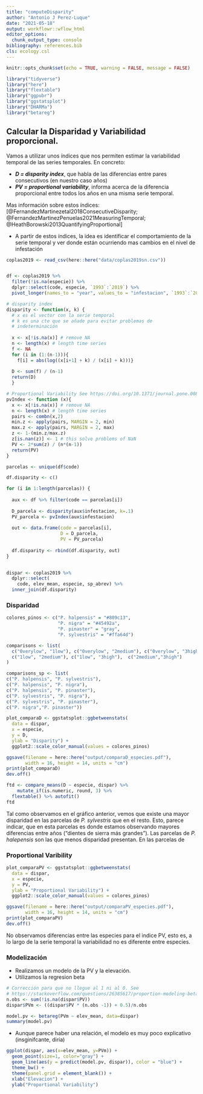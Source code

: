 ```yaml
---
title: "computeDisparity"
author: "Antonio J Perez-Luque"
date: "2021-05-18"
output: workflowr::wflow_html
editor_options:
  chunk_output_type: console
bibliography: references.bib
cls: ecology.csl
---
```


```r
knitr::opts_chunk$set(echo = TRUE, warning = FALSE, message = FALSE)
```

```r
library("tidyverse")
library("here")
library("flextable")
library("ggpubr")
library("ggstatsplot")
library("DHARMa")
library("betareg")
```

## Calcular la Disparidad y Variabilidad proporcional. 
Vamos a utilizar unos índices que nos permiten estimar la variabilidad temporal de las series temporales. En concreto: 

- ***D = disparity index***, que habla de las diferencias entre pares consecutivos (en nuestro caso años)
- ***PV = proportional variability***, informa acerca de la diferencia proporcional entre todos los años en una misma serie temporal. 

Mas información sobre estos índices:  [@FernandezMartinezetal2018ConsecutiveDisparity; @FernandezMartinezPenuelas2021MeasuringTemporal; @HeathBorowski2013QuantifyingProportional]


- A partir de estos índices, la idea es identificar el comportamiento de la serie temporal y ver donde están ocurriendo mas cambios en el nivel de infestación


```r
coplas2019 <- read_csv(here::here("data/coplas2019sn.csv"))


df <- coplas2019 %>% 
  filter(!is.na(especie)) %>% 
  dplyr::select(code, especie, `1993`:`2019`) %>% 
  pivot_longer(names_to = "year", values_to = "infestacion", `1993`:`2019`) 

# disparity index 
disparity <- function(x, k) { 
  # x es el vector con la serie temporal 
  # k es una cte que se añade para evitar problemas de 
  # indeterminación
  
  x <- x[!is.na(x)] # remove NA 
  n <- length(x) # length time series 
  f <- NA
  for (i in (1:(n-1))){ 
    f[i] = abs(log((x[i+1] + k) / (x[i] + k)))} 
  
  D <- sum(f) / (n-1) 
  return(D)
  }

# Proportional Variability See https://doi.org/10.1371/journal.pone.0084074 
pvIndex <- function (x){
  x <- x[!is.na(x)] # remove NA 
  n <- length(x) # length time series 
  pairs <- combn(x,2)
  min.z <- apply(pairs, MARGIN = 2, min)
  max.z <- apply(pairs, MARGIN = 2, max)
  z <- 1-(min.z/max.z)
  z[is.nan(z)] <- 1 # this solve problems of NaN
  PV <- 2*sum(z) / (n*(n-1))
  return(PV)
}
```

```r
parcelas <- unique(df$code)

df.disparity <- c() 

for (i in 1:length(parcelas)) { 
  
  aux <- df %>% filter(code == parcelas[i])
  
  D_parcela <- disparity(aux$infestacion, k=.1)
  PV_parcela <- pvIndex(aux$infestacion)
  
  out <- data.frame(code = parcelas[i], 
                    D = D_parcela,
                    PV = PV_parcela)
  
  df.disparity <- rbind(df.disparity, out)
}
  

dispar <- coplas2019 %>% 
  dplyr::select(
    code, elev_mean, especie, sp_abrev) %>% 
  inner_join(df.disparity) 

```

### Disparidad 

```r
colores_pinos <- c("P. halpensis" = "#809c13", 
                   "P. nigra" = "#45492a", 
                   "P. pinaster" = "gray", 
                   "P. sylvestris" = "#ffa64d")

comparisons <- list(
  c("0verylow", "1low"), c("0verylow", "2medium"), c("0verylow", "3high"),
  c("1low", "2medium"), c("1low", "3high"),  c("2medium","3high")
)

comparisons_sp <- list(
c("P. halpensis", "P. sylvestris"),
c("P. halpensis", "P. nigra"),
c("P. halpensis", "P. pinaster"),
c("P. sylvestris", "P. nigra"), 
c("P. sylvestris", "P. pinaster"),
c("P. nigra","P. pinaster"))
```


```r
plot_comparaD <- ggstatsplot::ggbetweenstats(
  data = dispar,
  x = especie,
  y = D,
  ylab = "Disparity") +
  ggplot2::scale_color_manual(values = colores_pinos)
```

```r
ggsave(filename = here::here("output/comparaD_especies.pdf"), 
       width = 16, height = 14, units = "cm")
print(plot_comparaD)
dev.off()
```


```r
ftd <- compare_means(D ~ especie, dispar) %>%
    mutate_if(is.numeric, round, 3) %>% 
  flextable() %>% autofit()
ftd
```

Tal como observamos en el gráfico anterior, vemos que existe una mayor disparidad en las parcelas de *P. sylvestris* que en el resto. Esto, parece indicar, que en esta parcelas es donde estamos observando mayores diferencias entre años ("dientes de sierra más grandes"). Las parcelas de *P. halepensis* son las que menos disparidad presentan. En las parcelas de 

### Proportional Varibility 

```r
plot_comparaPV <- ggstatsplot::ggbetweenstats(
  data = dispar,
  x = especie,
  y = PV,
  ylab = "Proportional Variability") +
  ggplot2::scale_color_manual(values = colores_pinos)
```

```r
ggsave(filename = here::here("output/comparaPV_especies.pdf"), 
       width = 16, height = 14, units = "cm")
print(plot_comparaPV)
dev.off()
```

No observamos diferencias entre las especies para el indice PV, esto es, a lo largo de la serie temporal la variabilidad no es diferente entre especies. 

### Modelización 

- Realizamos un modelo de la PV y la elevación.
- Utilizamos la regresion beta 

```r
# Corrección para que no llegue al 1 ni al 0. See 
# https://stackoverflow.com/questions/26385617/proportion-modeling-betareg-errors/36420932
n.obs <- sum(!is.na(dispar$PV))
dispar$PVm <- ((dispar$PV * (n.obs -1)) + 0.5)/n.obs

model.pv <- betareg(PVm ~ elev_mean, data=dispar)
summary(model.pv)
```

- Aunque parece haber una relación, el modelo es muy poco explicativo (insginifcante, diría)


```r
ggplot(dispar, aes(x=elev_mean, y=PVm)) +
  geom_point(size=1, color="gray") +
  geom_line(aes(y = predict(model.pv, dispar)), color = "blue") +
  theme_bw() +
  theme(panel.grid = element_blank()) +
  xlab("Elevacion") + 
  ylab("Proportional Variability")
```







 




